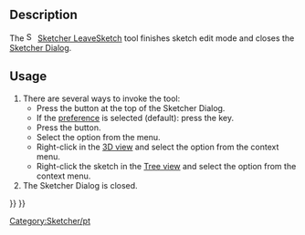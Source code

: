 <languages/>

{{Docnav
|[[Sketcher_MirrorSketch|Mirror sketch]]
|[[Sketcher_ViewSketch|View sketch]]
|[[Sketcher_Workbench|Sketcher]]
|IconL=Sketcher_MirrorSketch.svg
|IconR=Sketcher_ViewSketch.svg
|IconC=Workbench_Sketcher.svg
}}

<div class="mw-translate-fuzzy">
{{GuiCommand/pt|Name=Sketcher LeaveSketch|Name/pt=Sketcher LeaveSketch|Workbenches=[[Sketcher Workbench/pt|Sketcher]], [[PartDesign Workbench/pt|PartDesign]]|MenuLocation=Sketch → Leave sketch|}}
</div>

==Description==

The [[Image:Sketcher_LeaveSketch.svg|16px]] [[Sketcher_LeaveSketch|Sketcher LeaveSketch]] tool finishes sketch edit mode and closes the [[Sketcher_Dialog|Sketcher Dialog]].

==Usage==

# There are several ways to invoke the tool:
#* Press the {{Button|Close}} button at the top of the Sketcher Dialog.
#* If the {{MenuCommand|Esc can leave sketch edit mode}} [[Sketcher_Preferences#General|preference]] is selected (default): press the {{KEY|Esc}} key.
#* Press the {{Button|[[Image:Sketcher_LeaveSketch.svg|16px]] [[Sketcher_LeaveSketch|Leave sketch]]}} button.
#* Select the {{MenuCommand|Sketch → [[Image:Sketcher_LeaveSketch.svg|16px]] Leave sketch}} option from the menu.
#* Right-click in the [[3D_view|3D view]] and select the {{MenuCommand|[[Image:Sketcher_LeaveSketch.svg|16px]] Leave sketch}} option from the context menu.
#* Right-click the sketch in the [[Tree_view|Tree view]] and select the {{MenuCommand|Finish editing}} option from the context menu.
# The Sketcher Dialog is closed.


<div class="mw-translate-fuzzy">
[[Category:Sketcher/pt]]
</div>

{{Sketcher_Tools_navi{{#translation:}}}}
{{Userdocnavi{{#translation:}}}}